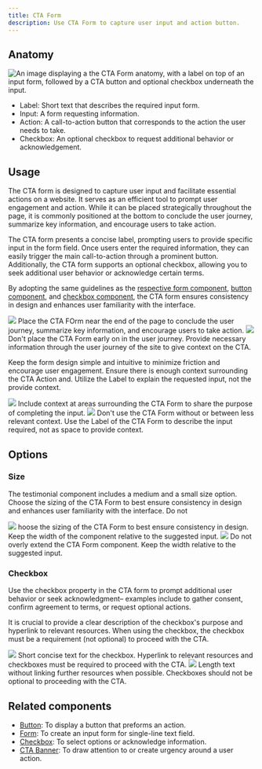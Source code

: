 ```yaml
---
title: CTA Form
description: Use CTA Form to capture user input and action button.
---
```



## Anatomy

![An image displaying a the CTA Form anatomy, with a label on top of an input form, followed by a CTA button and optional checkbox underneath the input.](https://github.com/primer/brand/assets/912236/c9348fc5-36f4-40f8-a1ec-60bd84d37535)

- Label: Short text that describes the required input form. 
- Input: A form requesting information. 
- Action: A call-to-action button that corresponds to the action the user needs to take.
- Checkbox: An optional checkbox to request additional behavior or acknowledgement. 

## Usage

The CTA form is designed to capture user input and facilitate essential actions on a website. It serves as an efficient tool to prompt user engagement and action. While it can be placed strategically throughout the page, it is commonly positioned at the bottom to conclude the user journey, summarize key information, and encourage users to take action.

The CTA form presents a concise label, prompting users to provide specific input in the form field. Once users enter the required information, they can easily trigger the main call-to-action through a prominent button. Additionally, the CTA form supports an optional checkbox, allowing you to seek additional user behavior or acknowledge certain terms.

By adopting the same guidelines as the [respective form component](/components/TextInput), [button component](/components/button), and [checkbox component](/components/checkbox), the CTA form ensures consistency in design and enhances user familiarity with the interface.

<DoDontContainer>
  <Do>
    <img src="https://github.com/primer/brand/assets/912236/dd1a3e57-d94f-4f62-9840-67fce2cd78d2" />
    <Caption>Place the CTA FOrm near the end of the page to conclude the user journey, summarize key information, and encourage users to take action.</Caption>
  </Do>
  <Dont>
    <img src="https://github.com/primer/brand/assets/912236/e6c7e682-9948-4238-bc74-f26d705cce65" />
    <Caption>
      Don't place the CTA Form early on in the user journey. Provide necessary information through the user journey of the site to give context on the CTA. 
    </Caption>
  </Dont>
</DoDontContainer>

Keep the form design simple and intuitive to minimize friction and encourage user engagement. Ensure there is enough context surrounding the CTA Action and. Utilize the Label to explain the requested input, not the provide context. 

<DoDontContainer>
  <Do>
    <img src="https://github.com/primer/brand/assets/912236/8968b579-1ff6-490e-a5a2-2abd2da588e5" />
    <Caption>
      Include context at areas surrounding the CTA Form to share the purpose of completing the input. 
    </Caption>
  </Do>
  <Dont>
    <img src="https://github.com/primer/brand/assets/912236/bcda5e31-1ccc-44a5-9d65-2f6aad326f4b" />
    <Caption>
        Don't use the CTA Form without or between less relevant context. Use the Label of the CTA Form to describe the input required, not as space to provide context. 
    </Caption>
  </Dont>
</DoDontContainer>

## Options

### Size

The testimonial component includes a medium and a small size option. Choose the sizing of the CTA Form to best ensure consistency in design and enhances user familiarity with the interface. Do not 

<DoDontContainer>
  <Do>
    <img src="https://github.com/primer/brand/assets/912236/a10d6454-0b6e-4694-9acc-cdf48e31d922" />
    <Caption>
      hoose the sizing of the CTA Form to best ensure consistency in design. Keep the width of the component relative to the suggested input. 
    </Caption>
  </Do>
  <Dont>
    <img src="https://github.com/primer/brand/assets/912236/34a502ea-4b32-4054-9518-4da63d86acf9" />
    <Caption>Do not overly extend the CTA Form component. Keep the width relative to the suggested input.</Caption>
  </Dont>
</DoDontContainer>

### Checkbox

Use the checkbox property in the CTA form to prompt additional user behavior or seek acknowledgment– examples include to gather consent, confirm agreement to terms, or request optional actions. 

It is crucial to provide a clear description of the checkbox's purpose and hyperlink to relevant resources. When using the checkbox, the checkbox must be a requirement (not optional) to proceed with the CTA.

<DoDontContainer>
  <Do>
    <img src="https://github.com/primer/brand/assets/912236/91ee4072-41a3-4984-9af5-9c6f9b94135c" />
    <Caption>
        Short concise text for the checkbox. Hyperlink to relevant resources and checkboxes must be required to proceed with the CTA.
    </Caption>
  </Do>
  <Dont>
    <img src="https://github.com/primer/brand/assets/912236/63143585-1c28-4380-853d-a6e5dff6f8c1" />
    <Caption>
        Length text without linking further resources when possible. Checkboxes should not be optional to proceeding with the CTA.
    </Caption>
  </Dont>
</DoDontContainer>

## Related components

- [Button](/components/Button): To display a button that preforms an action.
- [Form](/components/TextInput): To create an input form for single-line text field.
- [Checkbox](/components/Checkbox): To select options or acknowledge information. 
- [CTA Banner](/components/CTABanner): To draw attention to or create urgency around a user action.
